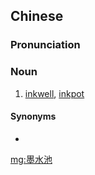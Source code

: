 ==Chinese==
{{zh-forms|type=21}}

===Pronunciation===
{{zh-pron
|m=mòshuǐchí
|cat=n
}}

===Noun===
{{zh-noun}}

# [[inkwell]], [[inkpot]] {{gloss|container for ink}}

====Synonyms====
* {{zh-l|墨水瓶}}

[[mg:墨水池]]
